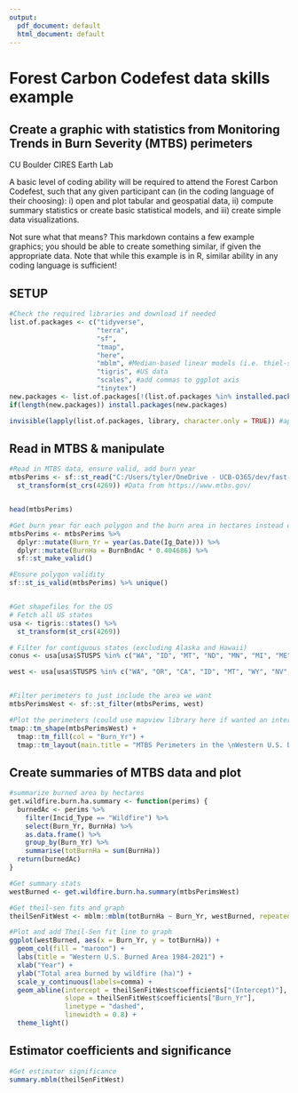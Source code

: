 ```yaml
---
output:
  pdf_document: default
  html_document: default
---
```

# Forest Carbon Codefest data skills example
## Create a graphic with statistics from Monitoring Trends in Burn Severity (MTBS) perimeters

CU Boulder CIRES Earth Lab

A basic level of coding ability will be required to attend the Forest Carbon Codefest, such that any given participant can (in the coding language of their choosing): i) open and plot tabular and geospatial data, ii) compute summary statistics or create basic statistical models, and iii) create simple data visualizations.

Not sure what that means? This markdown contains a few example graphics; you should be able to create something similar, if given the appropriate data. Note that while this example is in R, similar ability in any coding language is sufficient!

## SETUP

```r

#Check the required libraries and download if needed
list.of.packages <- c("tidyverse", 
                      "terra",
                      "sf",
                      "tmap",
                      "here",
                      "mblm", #Median-based linear models (i.e. thiel-sen)
                      "tigris", #US data
                      "scales", #add commas to ggplot axis
                      "tinytex") 
new.packages <- list.of.packages[!(list.of.packages %in% installed.packages()[,"Package"])]
if(length(new.packages)) install.packages(new.packages)

invisible(lapply(list.of.packages, library, character.only = TRUE)) #apply library function to all packages without producing any output

```

## Read in MTBS & manipulate

```r

#Read in MTBS data, ensure valid, add burn year
mtbsPerims <- sf::st_read("C:/Users/tyler/OneDrive - UCB-O365/dev/fast-fires/data/mtbs_perimeter_data_1984_2021/mtbs_perims_DD.shp") %>% 
  st_transform(st_crs(4269)) #Data from https://www.mtbs.gov/


head(mtbsPerims)

#Get burn year for each polygon and the burn area in hectares instead of acres
mtbsPerims <- mtbsPerims %>%
  dplyr::mutate(Burn_Yr = year(as.Date(Ig_Date))) %>%
  dplyr::mutate(BurnHa = BurnBndAc * 0.404686) %>%
  sf::st_make_valid()

#Ensure polygon validity
sf::st_is_valid(mtbsPerims) %>% unique()


#Get shapefiles for the US
# Fetch all US states
usa <- tigris::states() %>% 
  st_transform(st_crs(4269))

# Filter for contiguous states (excluding Alaska and Hawaii)
conus <- usa[usa$STUSPS %in% c("WA", "ID", "MT", "ND", "MN", "MI", "ME", "WI", "VT", "NH", "NY", "SD", "WY", "OR", "IA", "NE", "IL", "NV", "UT", "CO", "KS", "OK", "NM", "AZ", "AR", "MO", "MS", "AL", "GA", "SC", "NC", "TN", "KY", "IN", "OH", "WV", "VA", "PA", "MD", "DE", "NJ", "CT", "RI", "MA", "CT", "CA", "TX", "FL", "LA"),]

west <- usa[usa$STUSPS %in% c("WA", "OR", "CA", "ID", "MT", "WY", "NV", "AZ", "CO", "NM", "UT"),]


#Filter perimeters to just include the area we want
mtbsPerimsWest <- sf::st_filter(mtbsPerims, west)

#Plot the perimeters (could use mapview library here if wanted an interactive visual)
tmap::tm_shape(mtbsPerimsWest) +
  tmap::tm_fill(col = "Burn_Yr") +
  tmap::tm_layout(main.title = "MTBS Perimeters in the \nWestern U.S. by Burn Year")

```

\newpage

## Create summaries of MTBS data and plot

```r

#summarize burned area by hectares
get.wildfire.burn.ha.summary <- function(perims) {
  burnedAc <- perims %>%
    filter(Incid_Type == "Wildfire") %>%
    select(Burn_Yr, BurnHa) %>%
    as.data.frame() %>%
    group_by(Burn_Yr) %>%
    summarise(totBurnHa = sum(BurnHa))
  return(burnedAc)
}

#Get summary stats
westBurned <- get.wildfire.burn.ha.summary(mtbsPerimsWest)

#Get theil-sen fits and graph
theilSenFitWest <- mblm::mblm(totBurnHa ~ Burn_Yr, westBurned, repeated = FALSE)

#Plot and add Theil-Sen fit line to graph
ggplot(westBurned, aes(x = Burn_Yr, y = totBurnHa)) +
  geom_col(fill = "maroon") +
  labs(title = "Western U.S. Burned Area 1984-2021") +
  xlab("Year") +
  ylab("Total area burned by wildfire (ha)") +
  scale_y_continuous(labels=comma) +
  geom_abline(intercept = theilSenFitWest$coefficients["(Intercept)"],
              slope = theilSenFitWest$coefficients["Burn_Yr"],
              linetype = "dashed",
              linewidth = 0.8) +
  theme_light()


```

## Estimator coefficients and significance


```r
#Get estimator significance
summary.mblm(theilSenFitWest)
```


